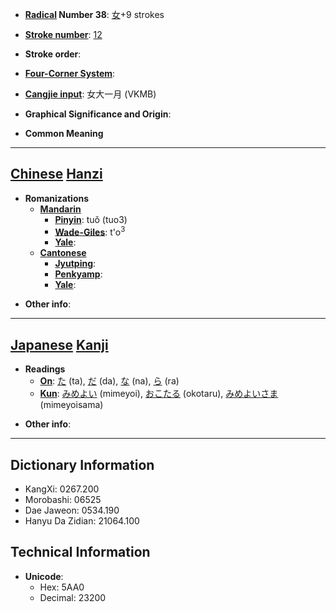* '''[[Wiktionary:Chinese radical index| Radical]] Number 38''': [[Wiktionary:Chinese radical index 女|女]]+9 strokes

* '''[[Wiktionary:Chinese total strokes index|Stroke number]]''': [[Wiktionary:Chinese total strokes index 12|12]]

* '''Stroke order''': 

* '''[[Wiktionary:Chinese four corner index|Four-Corner System]]''': 

* '''[[Wiktionary:Chinese Cangjie index|Cangjie input]]''': 女大一月 (VKMB)

* '''Graphical Significance and Origin''': 

* '''Common Meaning'''

----

== [[Chinese]] [[Hanzi]] ==

* '''Romanizations'''
** '''[[Mandarin]]'''
*** '''[[Pinyin]]''': tuǒ (tuo3)
*** '''[[Wade-Giles]]''': t'o<sup>3</sup>
*** '''[[Yale]]''': 
** '''[[Cantonese]]'''
*** '''[[Jyutping]]''':
*** '''[[Penkyamp]]''': 
*** '''[[Yale]]''': 

* '''Other info''': 

----

== [[Japanese]] [[Kanji]] ==

* '''Readings'''
** '''[[On]]''': [[た]] (ta), [[だ]] (da), [[な]] (na), [[ら]] (ra)
** '''[[Kun]]''': [[みめよい]] (mimeyoi), [[おこたる]] (okotaru), [[みめよいさま]] (mimeyoisama)

* '''Other info''':  

----

== Dictionary Information ==

* KangXi: 0267.200
* Morobashi: 06525
* Dae Jaweon: 0534.190
* Hanyu Da Zidian: 21064.100

== Technical Information ==

* '''Unicode''':
** Hex: 5AA0
** Decimal: 23200